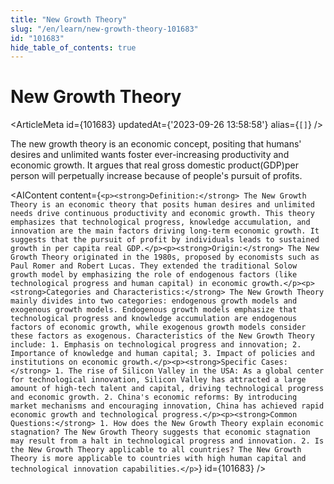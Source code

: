 ```yaml
---
title: "New Growth Theory"
slug: "/en/learn/new-growth-theory-101683"
id: "101683"
hide_table_of_contents: true
---
```



# New Growth Theory

<ArticleMeta id={101683} updatedAt={'2023-09-26 13:58:58'} alias={`[]`} />
<div className='border-solid border-b border-t-0 my-4 border-[var(--ifm-color-gray-300)]' />

The new growth theory is an economic concept, positing that humans' desires and unlimited wants foster ever-increasing productivity and economic growth. It argues that real gross domestic product(GDP)per person will perpetually increase because of people's pursuit of profits.

<AIContent content={`<p><strong>Definition:</strong> The New Growth Theory is an economic theory that posits human desires and unlimited needs drive continuous productivity and economic growth. This theory emphasizes that technological progress, knowledge accumulation, and innovation are the main factors driving long-term economic growth. It suggests that the pursuit of profit by individuals leads to sustained growth in per capita real GDP.</p><p><strong>Origin:</strong> The New Growth Theory originated in the 1980s, proposed by economists such as Paul Romer and Robert Lucas. They extended the traditional Solow growth model by emphasizing the role of endogenous factors (like technological progress and human capital) in economic growth.</p><p><strong>Categories and Characteristics:</strong> The New Growth Theory mainly divides into two categories: endogenous growth models and exogenous growth models. Endogenous growth models emphasize that technological progress and knowledge accumulation are endogenous factors of economic growth, while exogenous growth models consider these factors as exogenous. Characteristics of the New Growth Theory include: 1. Emphasis on technological progress and innovation; 2. Importance of knowledge and human capital; 3. Impact of policies and institutions on economic growth.</p><p><strong>Specific Cases:</strong> 1. The rise of Silicon Valley in the USA: As a global center for technological innovation, Silicon Valley has attracted a large amount of high-tech talent and capital, driving technological progress and economic growth. 2. China's economic reforms: By introducing market mechanisms and encouraging innovation, China has achieved rapid economic growth and technological progress.</p><p><strong>Common Questions:</strong> 1. How does the New Growth Theory explain economic stagnation? The New Growth Theory suggests that economic stagnation may result from a halt in technological progress and innovation. 2. Is the New Growth Theory applicable to all countries? The New Growth Theory is more applicable to countries with high human capital and technological innovation capabilities.</p>`} id={101683} />

